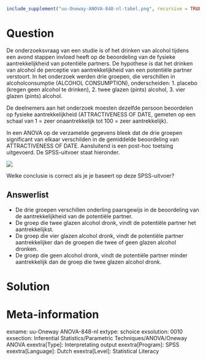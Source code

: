 ```{r, echo = FALSE, results = "hide"}
include_supplement("uu-Oneway-ANOVA-848-nl-tabel.png", recursive = TRUE)
```



Question
========
De onderzoeksvraag van een studie is of het drinken van alcohol tijdens een avond stappen invloed heeft op de beoordeling van de fysieke aantrekkelijkheid van potentiële partners. De hypothese is dat het drinken van alcohol de perceptie van aantrekkelijkheid van een potentiële partner verstoort. In het onderzoek werden drie groepen, die verschillen in alcoholconsumptie (ALCOHOL CONSUMPTION), onderscheiden:
1. placebo (kregen geen alcohol te drinken), 
2. twee glazen (pints) alcohol,
3. vier glazen (pints) alcohol.

De deelnemers aan het onderzoek moesten dezelfde persoon beoordelen op fysieke aantrekkelijkheid (ATTRACTIVENESS OF DATE, gemeten op een schaal van 1 = zeer onaantrekkelijk tot 100 = zeer aantrekkelijk). 

In een ANOVA op de verzamelde gegevens bleek dat de drie groepen significant van elkaar verschilden in de gemiddelde beoordeling van ATTRACTIVENESS OF DATE. Aansluitend is een post-hoc toetsing uitgevoerd. De SPSS-uitvoer staat hieronder.


![](uu-Oneway-ANOVA-848-nl-tabel.png)

Welke conclusie is correct als je je baseert op deze SPSS-uitvoer?

Answerlist
----------
* De drie groepen verschillen onderling paarsgewijs in de beoordeling van de aantrekkelijkheid van de potentiële partner.
* De groep die twee glazen alcohol dronk, vindt de potentiële partner het aantrekkelijkst.
* De groep die vier glazen alcohol dronk, vindt de potentiële partner aantrekkelijker dan de groepen die twee of geen glazen alcohol dronken.
* De groep die geen alcohol dronk, vindt de potentiële partner minder aantrekkelijk dan de groep die twee glazen alcohol dronk.


Solution
========



Meta-information
================
exname: uu-Oneway ANOVA-848-nl
extype: schoice
exsolution: 0010
exsection: Inferential Statistics/Parametric Techniques/ANOVA/Oneway ANOVA
exextra[Type]: Interpretating output
exextra[Program]: SPSS
exextra[Language]: Dutch
exextra[Level]: Statistical Literacy